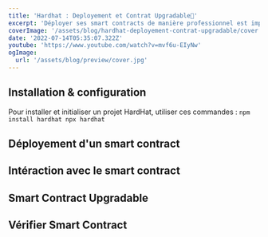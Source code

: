 ```yaml
---
title: 'Hardhat : Deployement et Contrat Upgradable👷'
excerpt: 'Déployer ses smart contracts de manière professionnel est important pour pouvoir les maintenir correctement. Hardhat est la solution parfaite pour ca !'
coverImage: '/assets/blog/hardhat-deployement-contrat-upgradable/cover.png'
date: '2022-07-14T05:35:07.322Z'
youtube: 'https://www.youtube.com/watch?v=mvf6u-EIyNw'
ogImage:
  url: '/assets/blog/preview/cover.jpg'
---
```

## Installation & configuration

Pour installer et initialiser un projet HardHat, utiliser ces commandes :
`npm install hardhat
npx hardhat`

## Déployement d'un smart contract

## Intéraction avec le smart contract

## Smart Contract Upgradable

## Vérifier Smart Contract